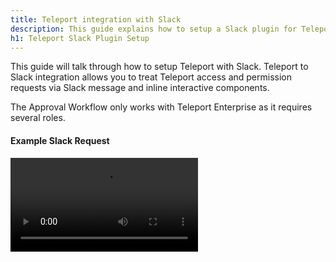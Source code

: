 ```yaml
---
title: Teleport integration with Slack
description: This guide explains how to setup a Slack plugin for Teleport for privilege elevation approvals.
h1: Teleport Slack Plugin Setup
---
```


This guide will talk through how to setup Teleport with Slack. Teleport to Slack integration allows you to treat Teleport access and permission requests via Slack message and inline interactive components.

<Admonition type="warning">
  The Approval Workflow only works with Teleport Enterprise as it requires several roles.
</Admonition>

#### Example Slack Request

<video controls>
  <source
    src="../../../img/enterprise/plugins/slack/slack.mp4"
    type="video/mp4"
  />

  <source
    src="../../../img/enterprise/plugins/slack/slack.webm"
    type="video/webm"
  />

  Your browser does not support the video tag.
</video>

## Setup

### Prerequisites

This guide assumes that you have:

- Teleport Enterprise 4.2.8 or newer
- Admin privileges with access to `tctl`
- Slack Admin Privileges to create an app and install it to your workspace.

#### Create User and Role for access

Log into Teleport Authentication Server, this is where you normally run `tctl`. Create a
new user and role that only has API access to the `access_request` API. The below script
will create a yaml resource file for a new user and role.

```bash
# Copy and Paste the below on the Teleport Auth server.
$ cat > rscs.yaml <<EOF
kind: user
metadata:
  name: access-plugin-slack
spec:
  roles: ['access-plugin-slack']
version: v2
---
kind: role
metadata:
  name: access-plugin-slack
spec:
  allow:
    rules:
      - resources: ['access_request']
        verbs: ['list','read','update']
    # teleport currently refuses to issue certs for a user with 0 logins,
    # this restriction may be lifted in future versions.
    logins: ['access-plugin-slack']
version: v3
EOF

# Use tctl to create the user and role within Teleport.
$ tctl create -f rscs.yaml
```

<Admonition type="tip">
  If you're using other plugins, you might want to create different users and roles for different plugins
</Admonition>

#### Export access-plugin Certificate

Teleport Plugin use the `access-plugin-slack` role and user to perform the approval. We export the identity files, using [`tctl auth sign`](https://gravitational.com/teleport/docs/cli-docs/#tctl-auth-sign).

```bash
$ tctl auth sign --format=tls --user=access-plugin-slack --out=auth --ttl=8760h
# ...
```

The above sequence should result in three PEM encoded files being generated: auth.crt, auth.key, and auth.cas (certificate, private key, and CA certs respectively).  We'll reference the auth.crt, auth.key, and auth.cas files later when [configuring the plugins](#configuring-teleport-slack).

<Admonition
  type="note"
  title="Certificate Lifetime"
>
  By default, [`tctl auth sign`](https://gravitational.com/teleport/docs/cli-docs/#tctl-auth-sign) produces certificates with a relatively short lifetime. For production deployments, the `--ttl` flag can be used to ensure a more practical certificate lifetime. `--ttl=8760h` exports a 1 year token
</Admonition>

### Create Slack App

We'll create a new Slack app and setup auth tokens and callback URLs, so that Slack knows how to notify the Teleport plugin when Approve / Deny buttons are clicked.

You'll need to:

1. Create a new app, pick a name and select a workspace it belongs to.
2. Select “app features”: we'll enable interactivity and setup the callback URL here.
3. Add OAuth Scopes. This is required by Slack for the app to be installed — we'll only need a single scope to post messages to your Slack account.
4. Obtain OAuth token and callback signing secret for the Teleport plugin config.

#### Creating a New Slack app

Visit [https://api.slack.com/apps](https://api.slack.com/apps) to create a new Slack App.

**App Name:** Teleport<br/>
**Development Slack Workspace:** Pick the workspace you'd like the requests to show up in. <br/>
**App Icon:** <a href="../../../img/enterprise/plugins/teleport_bot@2x.png" download>Download Teleport Bot Icon</a>

![Create Slack App](../../../img/enterprise/plugins/slack/Create-a-Slack-App.png)

#### Setup Interactive Components

This URL must match the URL setting in Teleport Plugin settings file (we'll cover that later), and be publicly accessible.

For now, just think of the URL you'll use and set it in the Slack App's settings screen in Features > Interactive Components > Request URL.

Request URL: `https://[cluster-url]:8081`

![Interactive Components](../../../img/enterprise/plugins/slack/setup-interactive-component.png)

#### Selecting OAuth Scopes

On the App screen, go to “OAuth and Permissions” under Features in the sidebar menu. Then scroll to Scopes, and add `chat:write, incoming-webhook, users:read, users:read.email` scopes so that our plugin can post messages to your Slack channels.

![API Scopes](../../../img/enterprise/plugins/slack/api-scopes.png)

#### Obtain OAuth Token

![OAuth Tokens](../../../img/enterprise/plugins/slack/OAuth.png)

#### Getting the secret signing token

In the sidebar of the app screen, click on Basic. Scroll to App Credentials section, and grab the app's Signing Secret. We'll use it in the config file later.

![Secret Signing Token](../../../img/enterprise/plugins/slack/SlackSigningSecret.png)

#### Add to Workspace

![OAuth Tokens](../../../img/enterprise/plugins/slack/Slackbot-Permissions.png)
After adding to the workspace, you still need to invite the bot to the channel. Do this by using the @ command,
and inviting them to the channel.
![Invite bot to channel](../../../img/enterprise/plugins/slack/invite-user-to-team.png)

## Installing the Teleport Slack Plugin

We recommend installing the Teleport Plugins alongside the Teleport Proxy. This is an ideal
location as plugins have a low memory footprint, and will require both public internet access
and Teleport Auth access.  We currently only provide linux-amd64 binaries, you can also
compile these plugins from [source](https://github.com/gravitational/teleport-plugins/tree/master/access/slack).

```bash
$ wget https://get.gravitational.com/teleport-access-slack-v{{ teleport.plugin.version }}-linux-amd64-bin.tar.gz
$ tar -xzf teleport-access-slack-v{{ teleport.plugin.version }}-linux-amd64-bin.tar.gz
$ cd teleport-access-slack/
$ ./install
$ which teleport-slack
/usr/local/bin/teleport-slack
```

Run `./install` in from 'teleport-slack' or place the executable in the appropriate `/usr/bin` or `/usr/local/bin` on the server installation.

### Configuring Teleport Slack

Teleport Slack uses a config file in TOML format. Generate a boilerplate config by
running the following command:

```bash
$ teleport-slack configure > teleport-slack.toml
$ sudo mv teleport-slack.toml /etc
```

Then, edit the config as needed.

```yaml
{!examples/resources/plugins/teleport-slack.toml!}
```

#### Editing the config file

In the Teleport section, use the certificates you've generated with `tctl auth sign` before. The plugin installer creates a folder for those certificates in `/var/lib/teleport/plugins/slack/` — so just move the certificates there and make sure the config points to them.

In Slack section, use the OAuth token, signing token, setup the desired channel name. The listen URL is the URL the plugin will listen for Slack callbacks.

Then set the plugin callback (where Slack sends its requests) to an address you like, and provide the TLS certificates for that http server to use.

By default, Teleport Slack plugin will run with TLS on.

```conf
{!examples/resources/plugins/teleport-slack.toml!}
```

## Test Run

Assuming that Teleport is running, and you've created the Slack app, the plugin config,
and provided all the certificates — you can now run the plugin and test the workflow!

```bash
$ teleport-slack start
```

If everything works fine, the log output should look like this:

```bash
$ teleport-slack start
INFO   Starting Teleport Access Slack {{ teleport.plugin.version }}.1-0-slack/main.go:145
INFO   Starting a request watcher... slack/main.go:330
INFO   Starting insecure HTTP server on 0.0.0.0:8081 utils/http.go:64
INFO   Watcher connected slack/main.go:298
```

### Testing the approval workflow

You can create a test permissions request with `tctl` and check if the plugin works as expected like this:

#### Create a test permissions request behalf of a user

```bash
# Replace USERNAME with a Teleport local user, and TARGET_ROLE with a Teleport Role
$ tctl request create USERNAME --roles=TARGET_ROLE
```

A user can also try using `--request-roles` flag.

```bash
# Example with a user trying to request a role DBA.
$ tsh login --request-roles=dba
```

#### Approve or deny the request on Slack

The messages should automatically get updated to reflect the action you just clicked. You can also check the request status with `tctl`:

```bash
$ tctl request ls
```

### TSH User Login and Request Admin Role

You can also test the full workflow from the user's perspective using `tsh`:

```bash
# tsh login --request-roles=REQUESTED_ROLE
Seeking request approval... (id: 8f77d2d1-2bbf-4031-a300-58926237a807)
```

You should now see a new request in Teleport, and a message about the request on Slack. You can
approve or deny it and `tsh` should login successfully or error out right after you click an action button on Slack.

### Setup with SystemD

In production, we recommend starting teleport plugin daemon via an init system like systemd .
Here's the recommended Teleport Plugin service unit file for systemd:

```bash
{!examples/systemd/plugins/teleport-slack.service!}
```

Save this as `teleport-slack.service`.

## Audit Log

The plugin will let anyone with access to the Slack Channel so it's
important to review Teleport' audit log.

## Feedback

If you have any issues with this plugin please create an [issue here](https://github.com/gravitational/teleport-plugins/issues/new).
